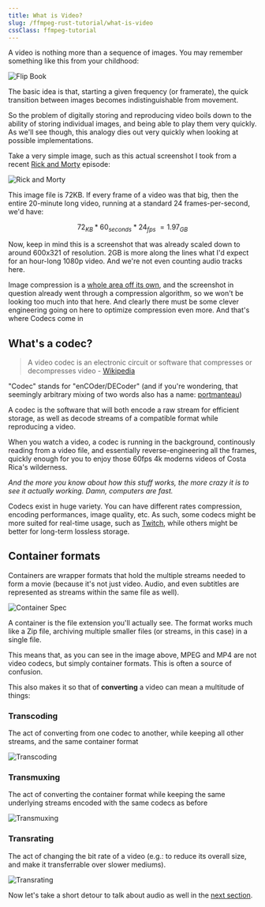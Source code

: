 ```yaml
---
title: What is Video?
slug: /ffmpeg-rust-tutorial/what-is-video
cssClass: ffmpeg-tutorial
---
```



<ToC current="what-is-video" />

A video is nothing more than a sequence of images. You may remember something like this from your childhood:

![Flip Book](./assets/flip-book.gif)

The basic idea is that, starting a given frequency (or framerate), the quick transition between images becomes
indistinguishable from movement.

So the problem of digitally storing and reproducing video boils down to the ability of storing individual images, and
being able to play them very quickly.
As we'll see though, this analogy dies out very quickly when looking at possible implementations.

Take a very simple image, such as this actual screenshot I took from a recent [Rick and Morty](https://www.imdb.com/title/tt2861424/) episode:

![Rick and Morty](./assets/rick-and-morty.jpeg)

This image file is 72KB. If every frame of a video was that big, then the entire 20-minute long video, running at a standard 24 frames-per-second, we'd have:

$$
72_{KB} * 60_{seconds} * 24_{fps} ~= 1.97_{GB}
$$

Now, keep in mind this is a screenshot that was already scaled down to around 600x321 of resolution. 2GB is more along
the lines what I'd expect for an hour-long 1080p video. And we're not even counting audio tracks here.

Image compression is a [whole area off its own](https://en.wikipedia.org/wiki/Lossless_compression), and the screenshot
in question already went through a compression algorithm, so we won't be looking too much into that here.
And clearly there must be some clever engineering going on here to optimize compression even more. And that's where Codecs
come in

## What's a codec?

> A video codec is an electronic circuit or software that compresses or decompresses video - [Wikipedia](https://en.wikipedia.org/wiki/Video_codec)

"Codec" stands for "enCOder/DECoder" (and if you're wondering, that seemingly arbitrary mixing of two words also has a name:
[portmanteau](https://en.wikipedia.org/wiki/Portmanteau))

A codec is the software that will both encode a raw stream for efficient storage, as well as decode streams of
a compatible format while reproducing a video.

When you watch a video, a codec is running in the background, continously reading from a video file, and essentially
reverse-engineering all the frames, quickly enough for you to enjoy those 60fps 4k moderns videos of Costa Rica's
wilderness.

<Youtube videoID="LXb3EKWsInQ" />

*And the more you know about how this stuff works, the more crazy it is to see it actually working. Damn, computers are
fast.*

Codecs exist in huge variety. You can have different rates compression, encoding performances, image quality, etc. As
such, some codecs might be more suited for real-time usage, such as [Twitch](https://twitch.tv), while others might be
better for long-term lossless storage.

## Container formats

Containers are wrapper formats that hold the multiple streams needed to form a movie (because it's not just video.
Audio, and even subtitles are represented as streams within the same file as well).

![Container Spec](./assets/container.svg)

A container is the file extension you'll actually see. The format works much like a Zip file, archiving multiple smaller
files (or streams, in this case) in a single file.

This means that, as you can see in the image above, MPEG and MP4 are not video codecs, but simply container formats. This is often a source of confusion.

This also makes it so that of **converting** a video can mean a multitude of things:

### Transcoding

The act of converting from one codec to another, while keeping all other streams, and the same container format

![Transcoding](./assets/transcoding.svg)

### Transmuxing

The act of converting the container format while keeping the same underlying streams encoded with the same codecs as
before

![Transmuxing](./assets/transmuxing.svg)

### Transrating

The act of changing the bit rate of a video (e.g.: to reduce its overall size, and make it transferrable over slower mediums).

![Transrating](./assets/transrating.svg)


Now let's take a short detour to talk about audio as well in the [next section](/ffmpeg-rust-tutorial/what-is-audio).

<BottomNav current="what-is-video" />
